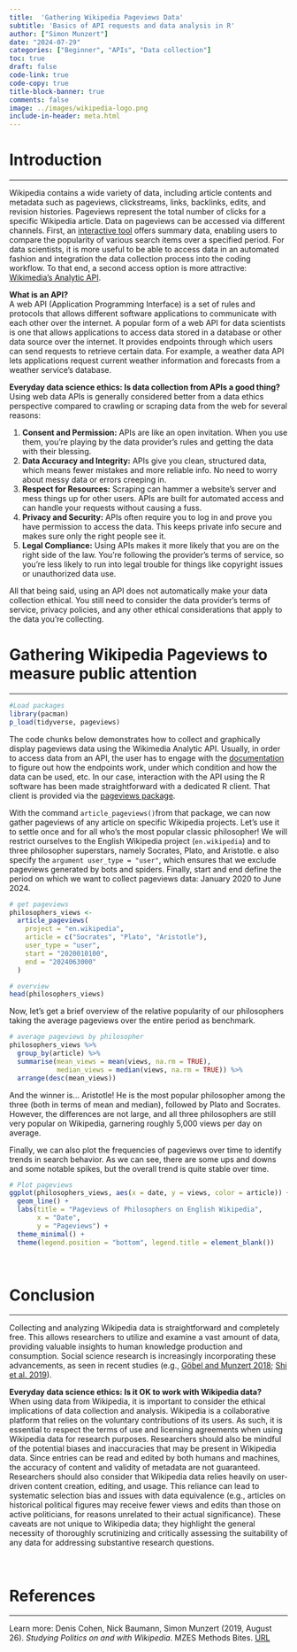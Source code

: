 ```yaml
---
title:  'Gathering Wikipedia Pageviews Data'
subtitle: 'Basics of API requests and data analysis in R'
author: ["Simon Munzert"]
date: "2024-07-29"
categories: ["Beginner", "APIs", "Data collection"]
toc: true
draft: false
code-link: true
code-copy: true
title-block-banner: true
comments: false
image: ../images/wikipedia-logo.png
include-in-header: meta.html
---
```



# Introduction 

------------------------------------------------------------------------

Wikipedia contains a wide variety of data, including article contents and metadata such as pageviews, clickstreams, links, backlinks, edits, and revision histories. Pageviews represent the total number of clicks for a specific Wikipedia article. Data on pageviews can be accessed via different channels. First, an [interactive tool](https://pageviews.wmcloud.org/) offers summary data, enabling users to compare the popularity of various search items over a specified period. For data scientists, it is more useful to be able to access data in an automated fashion and integration the data collection process into the coding workflow. To that end, a second access option is more attractive: [Wikimedia's Analytic API](https://doc.wikimedia.org/generated-data-platform/aqs/analytics-api/).

::: {.callout-note}
**What is an API?**<br>
A web API (Application Programming Interface) is a set of rules and protocols that allows different software applications to communicate with each other over the internet. A popular form of a web API for data scientists is one that allows applications to access data stored in a database or other data source over the internet. It provides endpoints through which users can send requests to retrieve certain data. For example, a weather data API lets applications request current weather information and forecasts from a weather service's database.
:::


::: {.callout-note}
**Everyday data science ethics: Is data collection from APIs a good thing?**<br>
Using web data APIs is generally considered better from a data ethics perspective compared to crawling or scraping data from the web for several reasons:

1. **Consent and Permission:** APIs are like an open invitation. When you use them, you’re playing by the data provider’s rules and getting the data with their blessing.
2. **Data Accuracy and Integrity:** APIs give you clean, structured data, which means fewer mistakes and more reliable info. No need to worry about messy data or errors creeping in.
3. **Respect for Resources:** Scraping can hammer a website's server and mess things up for other users. APIs are built for automated access and can handle your requests without causing a fuss.
4. **Privacy and Security:** APIs often require you to log in and prove you have permission to access the data. This keeps private info secure and makes sure only the right people see it.
5. **Legal Compliance:** Using APIs makes it more likely that you are on the right side of the law. You’re following the provider’s terms of service, so you’re less likely to run into legal trouble for things like copyright issues or unauthorized data use.

All that being said, using an API does not automatically make your data collection ethical. You still need to consider the data provider’s terms of service, privacy policies, and any other ethical considerations that apply to the data you’re collecting.
:::


# Gathering Wikipedia Pageviews to measure public attention

------------------------------------------------------------------------

```r
#Load packages
library(pacman)
p_load(tidyverse, pageviews)
```

The code chunks below demonstrates how to collect and graphically display pageviews data using the Wikimedia Analytic API. Usually, in order to access data from an API, the user has to engage with the [documentation](https://doc.wikimedia.org/generated-data-platform/aqs/analytics-api/) to figure out how the endpoints work, under which condition and how the data can be used, etc. In our case, interaction with the API using the R software has been made straightforward with a dedicated R client. That client is provided via the [pageviews package](https://cran.r-project.org/web//packages/pageviews/index.html). 

With the command `article_pageviews()`from that package, we can now gather pageviews of any article on specific Wikipedia projects. Let's use it to settle once and for all who's the most popular classic philosopher! We will restrict ourselves to the English Wikipedia project (`en.wikipedia`) and to three philosopher superstars, namely Socrates, Plato, and Aristotle. e also specify the `argument user_type = "user"`, which ensures that we exclude pageviews generated by bots and spiders. Finally, start and end define the period on which we want to collect pageviews data: January 2020 to June 2024.


```r
# get pageviews
philosophers_views <-
  article_pageviews(
    project = "en.wikipedia",
    article = c("Socrates", "Plato", "Aristotle"),
    user_type = "user",
    start = "2020010100",
    end = "2024063000"
  )

# overview
head(philosophers_views)
```

Now, let's get a brief overview of the relative popularity of our philosophers taking the average pageviews over the entire period as benchmark.

```r
# average pageviews by philosopher
philosophers_views %>%
  group_by(article) %>%
  summarise(mean_views = mean(views, na.rm = TRUE), 
            median_views = median(views, na.rm = TRUE)) %>%
  arrange(desc(mean_views))
```

And the winner is... Aristotle! He is the most popular philosopher among the three (both in terms of mean and median), followed by Plato and Socrates. However, the differences are not large, and all three philosophers are still very popular on Wikipedia, garnering roughly 5,000 views per day on average.

Finally, we can also plot the frequencies of pageviews over time to identify trends in search behavior. As we can see, there are some ups and downs and some notable spikes, but the overall trend is quite stable over time.

```r
# Plot pageviews
ggplot(philosophers_views, aes(x = date, y = views, color = article)) +
  geom_line() +
  labs(title = "Pageviews of Philosophers on English Wikipedia",
       x = "Date",
       y = "Pageviews") +
  theme_minimal() + 
  theme(legend.position = "bottom", legend.title = element_blank())
```

 

# Conclusion

------------------------------------------------------------------------

Collecting and analyzing Wikipedia data is straightforward and completely free. This allows researchers to utilize and examine a vast amount of data, providing valuable insights to human knowledge production and consumption. Social science research is increasingly incorporating these advancements, as seen in recent studies (e.g., [Göbel and Munzert 2018](https://doi.org/10.1177/0894439317703579); [Shi et al. 2019](https://doi.org/10.1038/s41562-019-0541-6)).

::: {.callout-note}
**Everyday data science ethics: Is it OK to work with Wikipedia data?**<br>
When using data from Wikipedia, it is important to consider the ethical implications of data collection and analysis. Wikipedia is a collaborative platform that relies on the voluntary contributions of its users. As such, it is essential to respect the terms of use and licensing agreements when using Wikipedia data for research purposes. Researchers should also be mindful of the potential biases and inaccuracies that may be present in Wikipedia data. Since entries can be read and edited by both humans and machines, the accuracy of content and validity of metadata are not guaranteed. Researchers should also consider that Wikipedia data relies heavily on user-driven content creation, editing, and usage. This reliance can lead to systematic selection bias and issues with data equivalence (e.g., articles on historical political figures may receive fewer views and edits than those on active politicians, for reasons unrelated to their actual significance). These caveats are not unique to Wikipedia data; they highlight the general necessity of thoroughly scrutinizing and critically assessing the suitability of any data for addressing substantive research questions.
:::

 

# References

------------------------------------------------------------------------

::: {.callout-note}
Learn more: Denis Cohen, Nick Baumann, Simon Munzert (2019, August 26). *Studying Politics on and with Wikipedia*. MZES Methods Bites. [URL](https://www.mzes.uni-mannheim.de/socialsciencedatalab/article/studying-politics-wikipedia)
:::